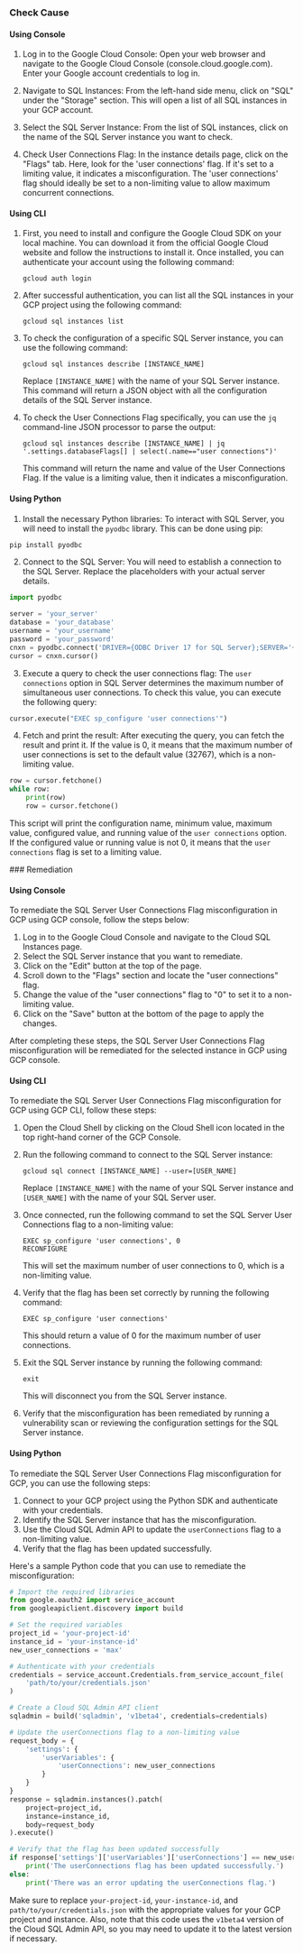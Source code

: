 

<Tabs><Tab title='Cause'>
### Check Cause

#### Using Console

1. Log in to the Google Cloud Console: Open your web browser and navigate to the Google Cloud Console (console.cloud.google.com). Enter your Google account credentials to log in.

2. Navigate to SQL Instances: From the left-hand side menu, click on "SQL" under the "Storage" section. This will open a list of all SQL instances in your GCP account.

3. Select the SQL Server Instance: From the list of SQL instances, click on the name of the SQL Server instance you want to check.

4. Check User Connections Flag: In the instance details page, click on the "Flags" tab. Here, look for the 'user connections' flag. If it's set to a limiting value, it indicates a misconfiguration. The 'user connections' flag should ideally be set to a non-limiting value to allow maximum concurrent connections.

#### Using CLI

1. First, you need to install and configure the Google Cloud SDK on your local machine. You can download it from the official Google Cloud website and follow the instructions to install it. Once installed, you can authenticate your account using the following command:

   ```
   gcloud auth login
   ```

2. After successful authentication, you can list all the SQL instances in your GCP project using the following command:

   ```
   gcloud sql instances list
   ```

3. To check the configuration of a specific SQL Server instance, you can use the following command:

   ```
   gcloud sql instances describe [INSTANCE_NAME]
   ```

   Replace `[INSTANCE_NAME]` with the name of your SQL Server instance. This command will return a JSON object with all the configuration details of the SQL Server instance.

4. To check the User Connections Flag specifically, you can use the `jq` command-line JSON processor to parse the output:

   ```
   gcloud sql instances describe [INSTANCE_NAME] | jq '.settings.databaseFlags[] | select(.name=="user connections")'
   ```

   This command will return the name and value of the User Connections Flag. If the value is a limiting value, then it indicates a misconfiguration.

#### Using Python

1. Install the necessary Python libraries: To interact with SQL Server, you will need to install the `pyodbc` library. This can be done using pip:

```python
pip install pyodbc
```

2. Connect to the SQL Server: You will need to establish a connection to the SQL Server. Replace the placeholders with your actual server details.

```python
import pyodbc

server = 'your_server'
database = 'your_database'
username = 'your_username'
password = 'your_password'
cnxn = pyodbc.connect('DRIVER={ODBC Driver 17 for SQL Server};SERVER='+server+';DATABASE='+database+';UID='+username+';PWD='+ password)
cursor = cnxn.cursor()
```

3. Execute a query to check the user connections flag: The `user connections` option in SQL Server determines the maximum number of simultaneous user connections. To check this value, you can execute the following query:

```python
cursor.execute("EXEC sp_configure 'user connections'")
```

4. Fetch and print the result: After executing the query, you can fetch the result and print it. If the value is 0, it means that the maximum number of user connections is set to the default value (32767), which is a non-limiting value.

```python
row = cursor.fetchone()
while row:
    print(row)
    row = cursor.fetchone()
```

This script will print the configuration name, minimum value, maximum value, configured value, and running value of the `user connections` option. If the configured value or running value is not 0, it means that the `user connections` flag is set to a limiting value.

</Tab>

<Tab title='Remediation'>
### Remediation

#### Using Console

To remediate the SQL Server User Connections Flag misconfiguration in GCP using GCP console, follow the steps below:

1. Log in to the Google Cloud Console and navigate to the Cloud SQL Instances page.
2. Select the SQL Server instance that you want to remediate.
3. Click on the "Edit" button at the top of the page.
4. Scroll down to the "Flags" section and locate the "user connections" flag.
5. Change the value of the "user connections" flag to "0" to set it to a non-limiting value.
6. Click on the "Save" button at the bottom of the page to apply the changes.

After completing these steps, the SQL Server User Connections Flag misconfiguration will be remediated for the selected instance in GCP using GCP console.

#### Using CLI

To remediate the SQL Server User Connections Flag misconfiguration for GCP using GCP CLI, follow these steps:

1. Open the Cloud Shell by clicking on the Cloud Shell icon located in the top right-hand corner of the GCP Console.

2. Run the following command to connect to the SQL Server instance:

   ```
   gcloud sql connect [INSTANCE_NAME] --user=[USER_NAME]
   ```

   Replace `[INSTANCE_NAME]` with the name of your SQL Server instance and `[USER_NAME]` with the name of your SQL Server user.

3. Once connected, run the following command to set the SQL Server User Connections flag to a non-limiting value:

   ```
   EXEC sp_configure 'user connections', 0
   RECONFIGURE
   ```

   This will set the maximum number of user connections to 0, which is a non-limiting value.

4. Verify that the flag has been set correctly by running the following command:

   ```
   EXEC sp_configure 'user connections'
   ```

   This should return a value of 0 for the maximum number of user connections.

5. Exit the SQL Server instance by running the following command:

   ```
   exit
   ```

   This will disconnect you from the SQL Server instance.

6. Verify that the misconfiguration has been remediated by running a vulnerability scan or reviewing the configuration settings for the SQL Server instance.

#### Using Python

To remediate the SQL Server User Connections Flag misconfiguration for GCP, you can use the following steps:

1. Connect to your GCP project using the Python SDK and authenticate with your credentials.
2. Identify the SQL Server instance that has the misconfiguration.
3. Use the Cloud SQL Admin API to update the `userConnections` flag to a non-limiting value.
4. Verify that the flag has been updated successfully.

Here's a sample Python code that you can use to remediate the misconfiguration:

```python
# Import the required libraries
from google.oauth2 import service_account
from googleapiclient.discovery import build

# Set the required variables
project_id = 'your-project-id'
instance_id = 'your-instance-id'
new_user_connections = 'max'

# Authenticate with your credentials
credentials = service_account.Credentials.from_service_account_file(
    'path/to/your/credentials.json'
)

# Create a Cloud SQL Admin API client
sqladmin = build('sqladmin', 'v1beta4', credentials=credentials)

# Update the userConnections flag to a non-limiting value
request_body = {
    'settings': {
        'userVariables': {
            'userConnections': new_user_connections
        }
    }
}
response = sqladmin.instances().patch(
    project=project_id,
    instance=instance_id,
    body=request_body
).execute()

# Verify that the flag has been updated successfully
if response['settings']['userVariables']['userConnections'] == new_user_connections:
    print('The userConnections flag has been updated successfully.')
else:
    print('There was an error updating the userConnections flag.')
```

Make sure to replace `your-project-id`, `your-instance-id`, and `path/to/your/credentials.json` with the appropriate values for your GCP project and instance. Also, note that this code uses the `v1beta4` version of the Cloud SQL Admin API, so you may need to update it to the latest version if necessary.


</Tab>
</Tabs>